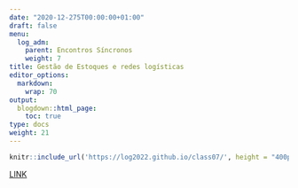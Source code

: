 ```yaml
---
date: "2020-12-275T00:00:00+01:00"
draft: false
menu:
  log_adm:
    parent: Encontros Síncronos
    weight: 7
title: Gestão de Estoques e redes logísticas
editor_options: 
  markdown: 
    wrap: 70
output: 
  blogdown::html_page:
    toc: true
type: docs
weight: 21
---
```


```r
knitr::include_url('https://log2022.github.io/class07/', height = "400px")
```

[LINK](https://log2022.github.io/class07/)


